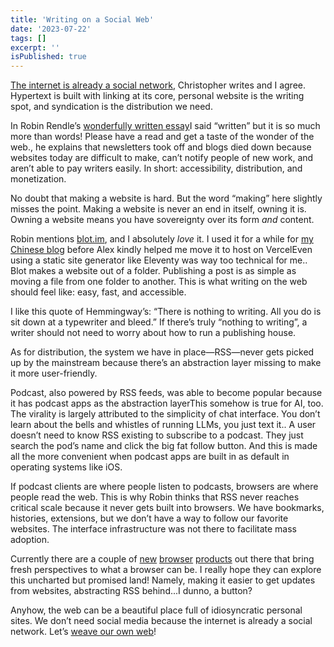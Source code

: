 ```yaml
---
title: 'Writing on a Social Web'
date: '2023-07-22'
tags: []
excerpt: ''
isPublished: true
---
```


[The internet is already a social network](https://www.chrbutler.com/2023-07-19), Christopher writes and I agree. Hypertext is built with linking at its core, personal website is the writing spot, and syndication is the distribution we need.

In Robin Rendle’s [wonderfully written essay](https://www.robinrendle.com/essays/newsletters)<SideNote>I said “written” but it is so much more than words! Please have a read and get a taste of the wonder of the web.</SideNote>, he explains that newsletters took off and blogs died down because websites today are difficult to make, can’t notify people of new work, and aren’t able to pay writers easily. In short: accessibility, distribution, and monetization.

No doubt that making a website is hard. But the word “making” here slightly misses the point. Making a website is never an end in itself, owning it is. Owning a website means you have sovereignty over its form *and* content. 

Robin mentions [blot.im](blot.im), and I absolutely *love* it. I used it for a while for [my Chinese blog](https://charlsy.me) before Alex kindly helped me move it to host on Vercel<SideNote>Even using a static site generator like Eleventy was way too technical for me.</SideNote>. Blot makes a website out of a folder. Publishing a post is as simple as moving a file from one folder to another. This is what writing on the web should feel like: easy, fast, and accessible.

I like this quote of Hemmingway’s: “There is nothing to writing. All you do is sit down at a typewriter and bleed.” If there’s truly “nothing to writing”, a writer should not need to worry about how to run a publishing house. 

As for distribution, the system we have in place—RSS—never gets picked up by the mainstream because there’s an abstraction layer missing to make it more user-friendly. 

Podcast, also powered by RSS feeds, was able to become popular because it has podcast apps as the abstraction layer<SideNote>This somehow is true for AI, too. The virality is largely attributed to the simplicity of chat interface. You don’t learn about the bells and whistles of running LLMs, you just text it.</SideNote>. A user doesn’t need to know RSS existing to subscribe to a podcast. They just search the pod’s name and click the big fat follow button. And this is made all the more convenient when podcast apps are built in as default in operating systems like iOS.

If podcast clients are where people listen to podcasts, browsers are where people read the web. This is why Robin thinks that RSS never reaches critical scale because it never gets built into browsers. We have bookmarks, histories, extensions, but we don’t have a way to follow our favorite websites. The interface infrastructure was not there to facilitate mass adoption. 

Currently there are a couple of [new](https://arc.net/) [browser](https://www.opera.com/one) [products](https://browser.horse/) out there that bring fresh perspectives to what a browser can be. I really hope they can explore this uncharted but promised land! Namely, making it easier to get updates from websites, abstracting RSS behind...I dunno, a button?

Anyhow, the web can be a beautiful place full of idiosyncratic personal sites. We don’t need social media because the internet is already a social network. Let’s [weave our own web](https://matthiasott.com/articles/into-the-personal-website-verse)!
